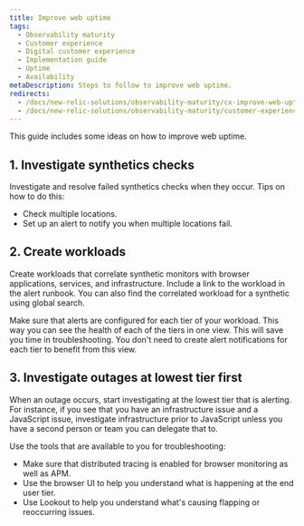 ```yaml
---
title: Improve web uptime
tags:
  - Observability maturity
  - Customer experience
  - Digital customer experience
  - Implementation guide
  - Uptime
  - Availability
metaDescription: Steps to follow to improve web uptime.
redirects:
  - /docs/new-relic-solutions/observability-maturity/cx-improve-web-uptime
  - /docs/new-relic-solutions/observability-maturity/customer-experience/cx-improve-web-uptime
---
```


This guide includes some ideas on how to improve web uptime. 

## 1. Investigate synthetics checks

Investigate and resolve failed synthetics checks when they occur. Tips on how to do this:

* Check multiple locations.
* Set up an alert to notify you when multiple locations fail.

## 2. Create workloads

Create workloads that correlate synthetic monitors with browser applications, services, and infrastructure.  Include a link to the workload in the alert runbook. You can also find the correlated workload for a synthetic using global search.

Make sure that alerts are configured for each tier of your workload. This way you can see the health of each of the tiers in one view. This will save you time in troubleshooting. You don't need to create alert notifications for each tier to benefit from this view.

## 3. Investigate outages at lowest tier first

When an outage occurs, start investigating at the lowest tier that is alerting. For instance, if you see that you have an infrastructure issue and a JavaScript issue, investigate infrastructure prior to JavaScript unless you have a second person or team you can delegate that to.

Use the tools that are available to you for troubleshooting:
* Make sure that distributed tracing is enabled for browser monitoring as well as APM.
* Use the browser UI to help you understand what is happening at the end user tier.
* Use Lookout to help you understand what's causing flapping or reoccurring issues.
